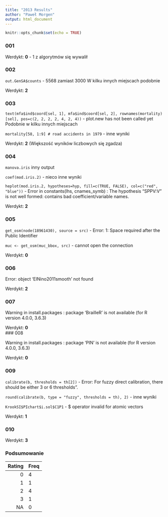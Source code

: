```yaml
---
title: "2013 Results"
author: "Paweł Morgen"
output: html_document
---
```


```r
knitr::opts_chunk$set(echo = TRUE)
```
### 001

Werdykt: **0** - 1 z algorytmów się wywalił

### 002
`out.GenSA$counts` - 5568 zamiast 3000
W kilku innych miejscach podobnie

Werdykt: **2**

### 003
`text(mfa$ind$coord[sel, 1], mfa$ind$coord[sel, 2], rownames(mortality)[sel], pos=c(2, 2, 2, 2, 4, 2, 4))` - plot.new has not been called yet
Podobnie w kilku innych miejscach

`mortality[58, 1:9] # road accidents in 1979` - inne wyniki

Werdykt: **2** (Większość wyników liczbowych się zgadza)

### 004
`manova.iris` inny output

`coef(mod.iris.2)` - nieco inne wyniki

`heplot(mod.iris.2, hypotheses=hyp, fill=c(TRUE, FALSE), col=c("red", "blue"))` - Error in constants(lhs, cnames_symb) : 
  The hypothesis "SPPV:V" is not well formed: contains bad coefficient/variable names.
  
Werdykt: **2**

### 005
`get_osm(node(18961430), source = src)` - Error: 1: Space required after the Public Identifier

`muc <- get_osm(muc_bbox, src)` - cannot open the connection

Werdykt: **0**

### 006

Error: object 'ElNino2011smooth' not found

Werdykt: **2**

### 007

Warning in install.packages :
  package ‘BrailleR’ is not available (for R version 4.0.0, 3.6.3)

Werdykt: **0**  
### 008

Warning in install.packages :
  package ‘PIN’ is not available (for R version 4.0.0, 3.6.3)

Werdykt: **0**
  
### 009
`calibrate(b, thresholds = th[2])` - Error: For fuzzy direct calibration, there should be either 3 or 6 thresholds".

`round(calibrate(b, type = "fuzzy", thresholds = th), 2)` - inne wyniki

`KrookSI$PIchart$i.sol$C1P1` - $ operator invalid for atomic vectors

Werdykt: **1**

### 010

Werdykt: **3**

### Podsumowanie

<div style="width:200px">
|Rating|Freq|
|-----:|:---|
|0     |4   |
|1     |1   |
|2     |4   |
|3     |1   |
|NA    |0   |
</div>